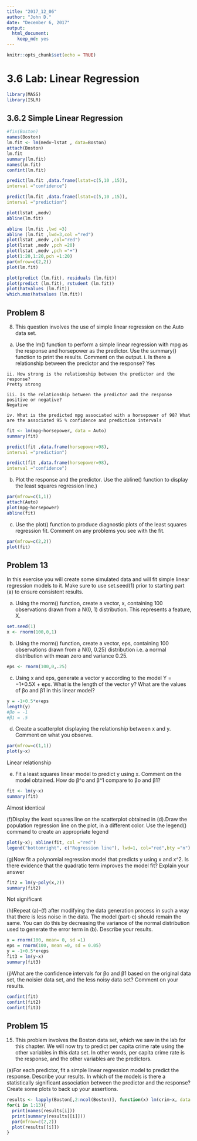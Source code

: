 ```yaml
---
title: "2017_12_06"
author: "John D."
date: "December 6, 2017"
output: 
  html_document: 
    keep_md: yes
---
```


```r
knitr::opts_chunk$set(echo = TRUE)
```

# 3.6 Lab: Linear Regression
```r
library(MASS)
library(ISLR)
```

## 3.6.2 Simple Linear Regression

```r
#fix(Boston)
names(Boston)
lm.fit <- lm(medv∼lstat , data=Boston)
attach(Boston)
lm.fit
summary(lm.fit)
names(lm.fit)
confint(lm.fit)

predict(lm.fit ,data.frame(lstat=c(5,10 ,15)),
interval ="confidence")

predict(lm.fit ,data.frame(lstat=c(5,10 ,15)),
interval ="prediction")

plot(lstat ,medv)
abline(lm.fit)

abline (lm.fit ,lwd =3)
abline (lm.fit ,lwd=3,col ="red")
plot(lstat ,medv ,col="red")
plot(lstat ,medv ,pch =20)
plot(lstat ,medv ,pch ="+")
plot(1:20,1:20,pch =1:20)
par(mfrow=c(2,2))
plot(lm.fit)

plot(predict (lm.fit), residuals (lm.fit))
plot(predict (lm.fit), rstudent (lm.fit))
plot(hatvalues (lm.fit))
which.max(hatvalues (lm.fit))
```

## Problem 8

8. This question involves the use of simple linear regression on the Auto data set.
  (a) Use the lm() function to perform a simple linear regression with mpg as the response and horsepower as the predictor. Use the summary() function to print the results. Comment on the output.
    i. Is there a relationship between the predictor and the response?
    Yes
    
    ii. How strong is the relationship between the predictor and the response?
    Pretty strong
    
    iii. Is the relationship between the predictor and the response positive or negative?
    Negative
    
    iv. What is the predicted mpg associated with a horsepower of 98? What are the associated 95 % confidence and prediction intervals
    
```r
fit <- lm(mpg~horsepower, data = Auto)
summary(fit)

predict(fit ,data.frame(horsepower=98),
interval ="prediction")

predict(fit ,data.frame(horsepower=98),
interval ="confidence")
```

(b) Plot the response and the predictor. Use the abline() function to display the least squares regression line.)

```r
par(mfrow=c(1,1))
attach(Auto)
plot(mpg~horsepower)
abline(fit)
```

(c) Use the plot() function to produce diagnostic plots of the least squares regression fit. Comment on any problems you see with the fit.

```r
par(mfrow=c(2,2))
plot(fit)

```

## Problem 13

In this exercise you will create some simulated data and will fit simple linear regression models to it. Make sure to use set.seed(1) prior to starting part (a) to ensure consistent results.

(a) Using the rnorm() function, create a vector, x, containing 100 observations drawn from a N(0, 1) distribution. This represents a feature, X.

```r
set.seed(1)
x <- rnorm(100,0,1)
```

(b) Using the rnorm() function, create a vector, eps, containing 100 observations drawn from a N(0, 0.25) distribution i.e. a normal distribution with mean zero and variance 0.25.

```r
eps <- rnorm(100,0,.25)
```

(c) Using x and eps, generate a vector y according to the model Y = −1+0.5X + eps. What is the length of the vector y? What are the values of βo and β1 in this linear model?

```r
y = -1+0.5*x+eps
length(y)
#βo = -1 
#β1 = .5
```

(d) Create a scatterplot displaying the relationship between x and y. Comment on what you observe.

```r
par(mfrow=c(1,1))
plot(y~x)
```

Linear relationship

(e) Fit a least squares linear model to predict y using x. Comment on the model obtained. How do β^o and β^1 compare to βo and β1?

```r
fit <- lm(y~x)
summary(fit)
```

Almost identical

(f)Display the least squares line on the scatterplot obtained in (d).Draw the population regression line on the plot, in a different color. Use the legend() command to create an appropriate legend

```r
plot(y~x); abline(fit, col ="red") 
legend("bottomright", c("Regression line"), lwd=1, col="red",bty ="n")
```

(g)Now fit a polynomial regression model that predicts y using x and x^2. Is there evidence that the quadratic term improves the model fit? Explain your answer

```r
fit2 = lm(y~poly(x,2))
summary(fit2)
```

Not significant

(h)Repeat (a)–(f) after modifying the data generation process in such a way that there is less noise in the data. The model (part-c) should remain the same. You can do this by decreasing the variance of the normal distribution used to generate the error term in (b). Describe your results.

```r
x = rnorm(100, mean= 0, sd =1)
eps = rnorm(100, mean =0, sd = 0.05)
y = -1+0.5*x+eps
fit3 = lm(y~x)
summary(fit3)
```

(j)What are the confidence intervals for βo and β1 based on the original data set, the noisier data set, and the less noisy data set? Comment on your results.
```r
confint(fit)
confint(fit2)
confint(fit3)
```

## Problem 15

15. This problem involves the Boston data set, which we saw in the lab for this chapter. We will now try to predict per capita crime rate using the other variables in this data set. In other words, per capita crime rate is the response, and the other variables are the predictors.

(a)For each predictor, fit a simple linear regression model to predict the response. Describe your results. In which of the models is there a statistically significant association between the predictor and the response? Create some plots to back up your assertions.

```r

results <- lapply(Boston[,2:ncol(Boston)], function(x) lm(crim~x, data = Boston))
for(i in 1:13){
  print(names(results[i]))
  print(summary(results[[i]]))
  par(mfrow=c(2,2))
  plot(results[[i]])
}
```
